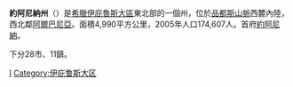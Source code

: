 {{Infobox Pref GR|
name = 約阿尼納 |
name_local = Νομός Ιωαννίνων|
image_map =  GreeceIoannina.png|
periph = [[伊庇魯斯大區|伊庇魯斯大區]] |
capital = [[約阿尼納|約阿尼納]]|
population = 174607 |
population_as_of = 2005|
pop_rank = 16th|
popdens_rank = 45th|
area = 4990 |
area_rank = 3rd|
postal_code = |
area_code = 265x0|
licence = IN|
provinces = 4|
municip = 28|
commun = 13|
ISO = GR-33|
website = [http://www.nomioan.gr www.nomioan.gr]
|munic_map = Ioannina municipalities numbered.svg}}

'''約阿尼納州'''（{{lang-el|Ιωάννινα}}）是[[希臘|希臘]][[伊庇魯斯大區|伊庇魯斯大區]]東北部的一個州，位於[[品都斯山脈|品都斯山脈]]西麓內陸，西北鄰[[阿爾巴尼亞|阿爾巴尼亞]]。面積4,990平方公里，2005年人口174,607人。首府[[約阿尼納|約阿尼納]]。

下分28市、11鎮。
{{Greece-stub}}
[[Category:希臘州份|Ι]]
[[Category:伊庇鲁斯大区|Category:伊庇鲁斯大区]]